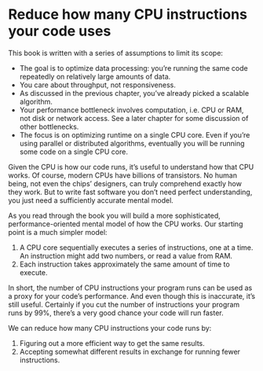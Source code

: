 # Reduce how many CPU instructions your code uses

This book is written with a series of assumptions to limit its scope:

* The goal is to optimize data processing: you're running the same code repeatedly on relatively large amounts of data.
* You care about throughput, not responsiveness.
* As discussed in the previous chapter, you've already picked a scalable algorithm.
* Your performance bottleneck involves computation, i.e. CPU or RAM, not disk or network access.
  See a later chapter for some discussion of other bottlenecks.
* The focus is on optimizing runtime on a single CPU core.
  Even if you're using parallel or distributed algorithms, eventually you will be running some code on a single CPU core.

Given the CPU is how our code runs, it's useful to understand how that CPU works.
Of course, modern CPUs have billions of transistors.
No human being, not even the chips' designers, can truly comprehend exactly how they work.
But to write fast software you don't need perfect understanding, you just need a sufficiently accurate mental model.

As you read through the book you will build a more sophisticated, performance-oriented mental model of how the CPU works.
Our starting point is a much simpler model:

1. A CPU core sequentially executes a series of instructions, one at a time.
   An instruction might add two numbers, or read a value from RAM.
2. Each instruction takes approximately the same amount of time to execute.

In short, the number of CPU instructions your program runs can be used as a proxy for your code's performance.
And even though this is inaccurate, it's still useful.
Certainly if you cut the number of instructions your program runs by 99%, there's a very good chance your code will run faster.

We can reduce how many CPU instructions your code runs by:

1. Figuring out a more efficient way to get the same results.
2. Accepting somewhat different results in exchange for running fewer instructions.
